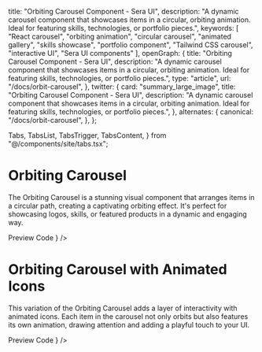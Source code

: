   title: "Orbiting Carousel Component - Sera UI",
  description: "A dynamic carousel component that showcases items in a circular, orbiting animation. Ideal for featuring skills, technologies, or portfolio pieces.",
  keywords: [
    "React carousel",
    "orbiting animation",
    "circular carousel",
    "animated gallery",
    "skills showcase",
    "portfolio component",
    "Tailwind CSS carousel",
    "interactive UI",
    "Sera UI components"
  ],
  openGraph: {
    title: "Orbiting Carousel Component - Sera UI",
    description: "A dynamic carousel component that showcases items in a circular, orbiting animation. Ideal for featuring skills, technologies, or portfolio pieces.",
    type: "article",
    url: "/docs/orbit-carousel",
  },
  twitter: {
    card: "summary_large_image",
    title: "Orbiting Carousel Component - Sera UI",
    description: "A dynamic carousel component that showcases items in a circular, orbiting animation. Ideal for featuring skills, technologies, or portfolio pieces.",
  },
  alternates: {
    canonical: "/docs/orbit-carousel",
  },
};

  Tabs,
  TabsList,
  TabsTrigger,
  TabsContent,
} from "@/components/site/tabs.tsx";


# Orbiting Carousel <AI dir="left"/>

The Orbiting Carousel is a stunning visual component that arranges items in a circular path, creating a captivating orbiting effect. It's perfect for showcasing logos, skills, or featured products in a dynamic and engaging way.

<Tabs defaultValue="preview" className="">
  <TabsList>
    <TabsTrigger value="preview">Preview</TabsTrigger>
    <TabsTrigger value="code">Code</TabsTrigger>
  </TabsList>
  <TabsContent value="preview">
    <ComponentRenderer component={<OrbitCarousel />} />
  </TabsContent>
  <TabsContent value="code">
    <CodeBlock filePath="src/app/docs/orbit-carousel/orbit-carousel.tsx" />
  </TabsContent>
</Tabs>


# Orbiting Carousel with Animated Icons

This variation of the Orbiting Carousel adds a layer of interactivity with animated icons. Each item in the carousel not only orbits but also features its own animation, drawing attention and adding a playful touch to your UI.

<Tabs defaultValue="preview" className="">
  <TabsList>
    <TabsTrigger value="preview">Preview</TabsTrigger>
    <TabsTrigger value="code">Code</TabsTrigger>
  </TabsList>
  <TabsContent value="preview">
    <ComponentRenderer component={<OrbitCarousel2 />} />
  </TabsContent>
  <TabsContent value="code">
    <CodeBlock filePath="src/app/docs/orbit-carousel/orbit-carousel2.tsx" />
  </TabsContent>
</Tabs>